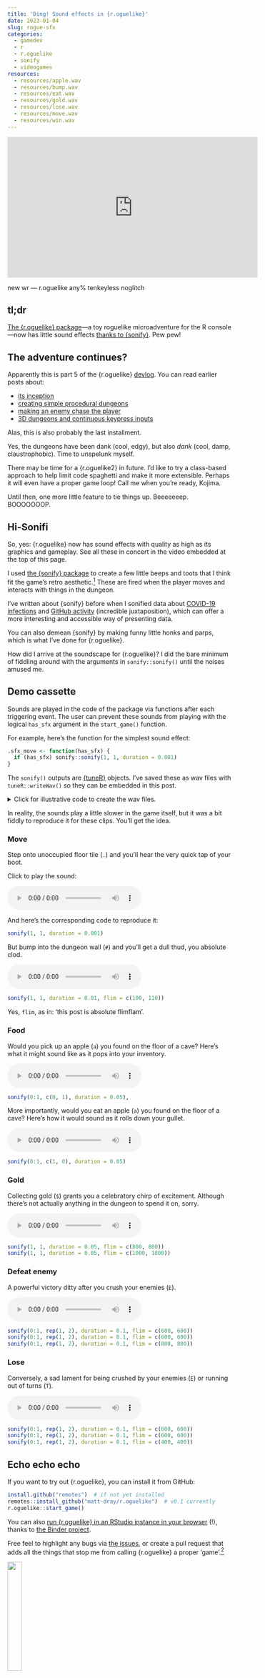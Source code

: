 ```yaml
---
title: 'Ding! Sound effects in {r.oguelike}'
date: 2023-01-04
slug: rogue-sfx
categories:
  - gamedev
  - r
  - r.oguelike
  - sonify
  - videogames
resources: 
  - resources/apple.wav
  - resources/bump.wav
  - resources/eat.wav
  - resources/gold.wav
  - resources/lose.wav
  - resources/move.wav
  - resources/win.wav
---
```


<iframe width="560" height="315" src="https://www.youtube.com/embed/HD1cPWcQUc4" title="Demo of {r.oguelike} for R" frameborder="0" allow="accelerometer; autoplay; clipboard-write; encrypted-media; gyroscope; picture-in-picture; web-share" allowfullscreen></iframe>
<p class="caption">new wr — r.oguelike any% tenkeyless noglitch</p>

## tl;dr

[The {r.oguelike} package](https://github.com/matt-dray/r.oguelike)---a toy roguelike microadventure for the R console---now has little sound effects [thanks to {sonify}](https://cran.r-project.org/package=sonify). Pew pew!

## The adventure continues?

Apparently this is part 5 of the {r.oguelike} [devlog](https://en.wiktionary.org/wiki/devlog). You can read earlier posts about:

* [its inception](https://www.rostrum.blog/2022/04/25/r.oguelike-dev/)
* [creating simple procedural dungeons](https://www.rostrum.blog/2022/05/01/dungeon/)
* [making an enemy chase the player](https://www.rostrum.blog/2022/06/10/basic-search/)
* [3D dungeons and continuous keypress inputs](https://www.rostrum.blog/2022/06/28/isometric-dungeon/)

Alas, this is also probably the last installment. 

Yes, the dungeons have been dank (cool, edgy), but also _dank_ (cool, damp, claustrophobic). Time to unspelunk myself.

There may be time for a {r.oguelike2} in future. I'd like to try a class-based approach to help limit code spaghetti and make it more extensible. Perhaps it will even have a proper game loop! Call me when you're ready, Kojima.

Until then, one more little feature to tie things up. Beeeeeeep. BOOOOOOOP.

## Hi-Sonifi

So, yes: {r.oguelike} now has sound effects with quality as high as its graphics and gameplay. See all these in concert in the video embedded at the top of this page.

I used [the {sonify} package](https://cran.r-project.org/package=sonify) to create a few little beeps and toots that I think fit the game's retro aesthetic.[^mikefc] These are fired when the player moves and interacts with things in the dungeon.

I've written about {sonify} before when I sonified data about [COVID-19 infections](https://www.rostrum.blog/2021/02/02/sonify-covid/) and [GitHub activity](https://www.rostrum.blog/2021/02/21/skyphone/) (incredible juxtaposition), which can offer a more interesting and accessible way of presenting data.

You can also demean {sonify} by making funny little honks and parps, which is what I've done for {r.oguelike}.

How did I arrive at the soundscape for {r.oguelike}? I did the bare minimum of fiddling around with the arguments in `sonify::sonify()` until the noises amused me.

## Demo cassette

Sounds are played in the code of the package via functions after each triggering event. The user can prevent these sounds from playing with the logical `has_sfx` argument in the `start_game()` function.

For example, here's the function for the simplest sound effect:

```r
.sfx_move <- function(has_sfx) {
  if (has_sfx) sonify::sonify(1, 1, duration = 0.001)
}
```

The `sonify()` outputs are [{tuneR}](https://CRAN.R-project.org/package=tuneR) objects. I've saved these as wav files with `tuneR::writeWav()` so they can be embedded in this post.

<details><summary>Click for illustrative code to create the wav files.</summary>

```r
library(sonify)
library(tuneR)
library(purrr)

sfx <- list(
  
  move = sonify(1, 1, duration = 0.001),
  
  bump = sonify(1, 1, duration = 0.01, flim = c(100, 110)),
  
  gold = bind(
    sonify(1, 1, duration = 0.05, flim = c(800, 800)),
    sonify(1, 1, duration = 0.05, flim = c(1000, 1000))
  ),
  
  apple = sonify(0:1, c(0, 1), duration = 0.05),
  
  eat = sonify(0:1, c(1, 0), duration = 0.05),
  
  win = bind(
    sonify(0:1, rep(1, 2), duration = 0.1, flim = c(600, 600)),
    sonify(0:1, rep(1, 2), duration = 0.1, flim = c(600, 600)),
    sonify(0:1, rep(1, 2), duration = 0.1, flim = c(800, 800))
  ),
  
  lose = bind(
    sonify(0:1, rep(1, 2), duration = 0.1, flim = c(600, 600)),
    sonify(0:1, rep(1, 2), duration = 0.1, flim = c(600, 600)),
    sonify(0:1, rep(1, 2), duration = 0.1, flim = c(400, 400))
  )
  
)

walk2(
  .x = sfx,
  .y = names(sfx), 
  ~writeWave(.x, paste0(.y, ".wav"))
)
```

</details>

In reality, the sounds play a little slower in the game itself, but it was a bit fiddly to reproduce it for these clips. You'll get the idea.

### Move

Step onto unoccupied floor tile (`.`) and you'll hear the very quick tap of your boot.

Click to play the sound:

<html><audio controls><source src="resources/move.wav" type="audio/wav"></audio></html>

And here's the corresponding code to reproduce it:

```r
sonify(1, 1, duration = 0.001)
```

But bump into the dungeon wall (`#`) and you'll get a dull thud, you absolute clod.

<html><audio controls><source src="resources/bump.wav" type="audio/wav"></audio></html>

```r
sonify(1, 1, duration = 0.01, flim = c(100, 110))
```

Yes, `flim`, as in: 'this post is absolute flimflam'.

### Food

Would you pick up an apple (`a`) you found on the floor of a cave? Here's what it might sound like as it pops into your inventory.

<html><audio controls><source src="resources/apple.wav" type="audio/wav"></audio></html>

```r
sonify(0:1, c(0, 1), duration = 0.05),
```

More importantly, would you eat an apple (`a`) you found on the floor of a cave? Here's how it would sound as it rolls down your gullet.

<html><audio controls><source src="resources/eat.wav" type="audio/wav"></audio></html>

```r
sonify(0:1, c(1, 0), duration = 0.05)
```

### Gold

Collecting gold (`$`) grants you a celebratory chirp of excitement. Although there's not actually anything in the dungeon to spend it on, sorry.

<html><audio controls><source src="resources/gold.wav" type="audio/wav"></audio></html>

```r
sonify(1, 1, duration = 0.05, flim = c(800, 800))
sonify(1, 1, duration = 0.05, flim = c(1000, 1000))
```

### Defeat enemy

A powerful victory ditty after you crush your enemies (`E`).

<html><audio controls><source src="resources/win.wav" type="audio/wav"></audio></html>

```r
sonify(0:1, rep(1, 2), duration = 0.1, flim = c(600, 600))
sonify(0:1, rep(1, 2), duration = 0.1, flim = c(600, 600))
sonify(0:1, rep(1, 2), duration = 0.1, flim = c(800, 800))
```

### Lose

Conversely, a sad lament for being crushed by your enemies (`E`) or running out of turns (`T`).

<html><audio controls><source src="resources/lose.wav" type="audio/wav"></audio></html>

```r
sonify(0:1, rep(1, 2), duration = 0.1, flim = c(600, 600))
sonify(0:1, rep(1, 2), duration = 0.1, flim = c(600, 600))
sonify(0:1, rep(1, 2), duration = 0.1, flim = c(400, 400))
```

## Echo echo echo

If you want to try out {r.oguelike}, you can install it from GitHub:

```r
install.github("remotes")  # if not yet installed
remotes::install_github("matt-dray/r.oguelike")  # v0.1 currently
r.oguelike::start_game()
```

You can also [run {r.oguelike} in an RStudio instance in your browser](https://mybinder.org/v2/gh/matt-dray/play-r.oguelike/main?urlpath=rstudio) (!), thanks to [the Binder project](https://mybinder.org/).

Free feel to highlight any bugs via [the issues](https://github.com/matt-dray/rostrum-blog/issues), or create a pull request that adds all the things that stop me from calling {r.oguelike} a proper 'game'.[^game]

![](resources/r.oguelike-hex.png){fig-alt="Hex sticker design for the 'r.oguelike' R package. Black background with bright green font, reminiscent of old computer terminal output. In the centre, a three-by-ten arrangement of hashmarks and periods, along with a single at symbol and dollar sign, which looks like a classic ASCII tile-based roguelike game. The text 'r.oguelike' is underneath." width="25%"}

Most importantly, don't forget to wishlist me on Steam and remember that pre-order bonuses will include an apple that's been left on a dungeon floor for a few months.

## Environment {.appendix}

<details><summary>Session info</summary>
```r
cat("Last rendered:", format(Sys.time(), usetz = TRUE)); sessionInfo()
```
</details>

[^mikefc]: Meanwhile, I'm looking forward to what [Mike (coolbutuseless) is up to with audio for games in R](https://twitter.com/coolbutuseless/status/1561664096860524545).
[^game]: Find some actual real R games in [this list I've put together](https://github.com/matt-dray/awesome-r-games).
